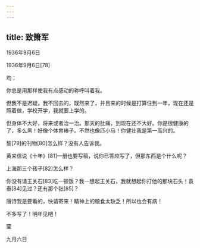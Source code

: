 ```yaml
---
---
---
```

title: 致箫军
---




1936年9月6日


1936年9月6日[78]


均：

你总是用那样使我有点感动的称呼叫着我。

但我不是迟疑，我不回去的，既然来了，并且来的时候是打算住到一年，现在还是照着做，学校开学，我就要上学的。

但身体不大好，将来或者治一治。那天的肚痛，到现在还不大好。你是很健康的了，多么黑！好像个体育棒子。不然也像匹小马！你健壮我是第一高兴的。

黎[79]的刊物[80]怎么样？没有人告诉我。

黄来信说《十年》[81]一册也要写稿，说你已答应写了，但那东西是个什么呢？

上海那三个孩子[82]怎么样？

你没有请王关石[83]吃一顿饭？我一想起王关石，我就想起你打他的那块石头！袁泰[84]见过？还有那个张[85]？

唐诗我是要看的，快请寄来！精神上的粮食太缺乏！所以也会有病！

不多写了！明年见吧！

莹

九月六日